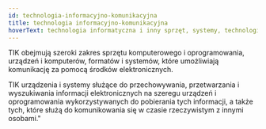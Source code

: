 ```yaml
---
id: technologia-informacyjno-komunikacyjna
title: technologia informacyjno-komunikacyjna
hoverText: technologia informatyczna i inny sprzęt, systemy, technologie lub procesy, których główną funkcją jest tworzenie, przetwarzanie, przechowywanie, wyświetlanie, odbieranie lub przesyłanie danych i informacji elektronicznych, a także wszelkiej powiązanej treści.
---
```


TIK obejmują szeroki zakres sprzętu komputerowego i oprogramowania, urządzeń i komputerów, formatów i systemów, które umożliwiają komunikację za pomocą środków elektronicznych. 

TIK urządzenia i systemy służące do przechowywania, przetwarzania i wyszukiwania informacji elektronicznych na szeregu urządzeń i oprogramowania wykorzystywanych do pobierania tych informacji, a także tych, które służą do komunikowania się w czasie rzeczywistym z innymi osobami."